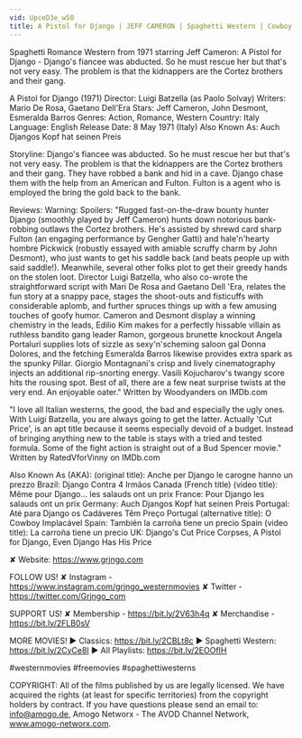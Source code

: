 ```yaml
---
vid: UpceD3e_w50
title: A Pistol for Django | JEFF CAMERON | Spaghetti Western | Cowboy Movie | Wild West | English
---
```


Spaghetti Romance Western from 1971 starring Jeff Cameron: A Pistol for Django - Django's fiancee was abducted. So he must rescue her but that's not very easy. The problem is that the kidnappers are the Cortez brothers and their gang.

A Pistol for Django (1971)
Director: Luigi Batzella (as Paolo Solvay)
Writers: Mario De Rosa, Gaetano Dell'Era 
Stars: Jeff Cameron, John Desmont, Esmeralda Barros
Genres: Action, Romance, Western 
Country: Italy
Language: English
Release Date: 8 May 1971 (Italy) 
Also Known As: Auch Djangos Kopf hat seinen Preis 

Storyline:
Django's fiancee was abducted. So he must rescue her but that's not very easy. The problem is that the kidnappers are the Cortez brothers and their gang. They have robbed a bank and hid in a cave. Django chase them with the help from an American and Fulton. Fulton is a agent who is employed the bring the gold back to the bank.

Reviews:
Warning: Spoilers:
"Rugged fast-on-the-draw bounty hunter Django (smoothly played by Jeff Cameron) hunts down notorious bank-robbing outlaws the Cortez brothers. He's assisted by shrewd card sharp Fulton (an engaging performance by Gengher Gatti) and hale'n'hearty hombre Pickwick (robustly essayed with amiable scruffy charm by John Desmont), who just wants to get his saddle back (and beats people up with said saddle!). Meanwhile, several other folks plot to get their greedy hands on the stolen loot. Director Luigi Batzella, who also co-wrote the straightforward script with Mari De Rosa and Gaetano Dell 'Era, relates the fun story at a snappy pace, stages the shoot-outs and fisticuffs with considerable aplomb, and further spruces things up with a few amusing touches of goofy humor. Cameron and Desmont display a winning chemistry in the leads, Edilio Kim makes for a perfectly hissable villain as ruthless bandito gang leader Ramon, gorgeous brunette knockout Angela Portaluri supplies lots of sizzle as sexy'n'scheming saloon gal Donna Dolores, and the fetching Esmeralda Barros likewise provides extra spark as the spunky Pillar. Giorgio Montagnani's crisp and lively cinematography injects an additional rip-snorting energy. Vasili Kojucharov's twangy score hits the rousing spot. Best of all, there are a few neat surprise twists at the very end. An enjoyable oater." Written by Woodyanders on IMDb.com 

"I love all Italian westerns, the good, the bad and especially the ugly ones. With Luigi Batzella, you are always going to get the latter. Actually 'Cut Price', is an apt title because it seems especially devoid of a budget. Instead of bringing anything new to the table is stays with a tried and tested formula. Some of the fight action is straight out of a Bud Spencer movie." Written by RatedVforVinny on IMDb.com 

Also Known As (AKA):
(original title): Anche per Django le carogne hanno un prezzo
Brazil: Django Contra 4 Irmãos
Canada (French title) (video title): Même pour Django... les salauds ont un prix
France: Pour Django les salauds ont un prix
Germany: Auch Djangos Kopf hat seinen Preis
Portugal: Até para Django os Cadáveres Têm Preço
Portugal (alternative title): O Cowboy Implacável
Spain: También la carroña tiene un precio
Spain (video title): La carroña tiene un precio
UK: Django's Cut Price Corpses, A Pistol for Django, Even Django Has His Price

✘ Website: https://www.grjngo.com

FOLLOW US!
✘ Instagram - https://www.instagram.com/grjngo_westernmovies
✘ Twitter - https://twitter.com/Grjngo_com

SUPPORT US!
✘ Membership - https://bit.ly/2V63h4q
✘ Merchandise - https://bit.ly/2FLB0sV

MORE MOVIES! 
► Classics: https://bit.ly/2CBLt8c 
► Spaghetti Western: https://bit.ly/2CyCe8I 
► All Playlists: https://bit.ly/2EOOfIH 

#westernmovies #freemovies #spaghettiwesterns

COPYRIGHT: All of the films published by us are legally licensed. We have acquired the rights (at least for specific territories) from the copyright holders by contract. If you have questions please send an email to: info@amogo.de, Amogo Networx - The AVOD Channel Network, www.amogo-networx.com.